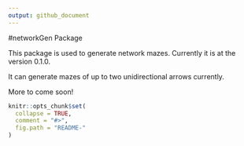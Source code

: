 ```yaml
---
output: github_document
---
```


#networkGen Package

This package is used to generate network mazes. Currently it is at the version 0.1.0.

It can generate mazes of up to two unidirectional arrows currently. 

More to come soon! 

```r
knitr::opts_chunk$set(
  collapse = TRUE,
  comment = "#>",
  fig.path = "README-"
)
```
